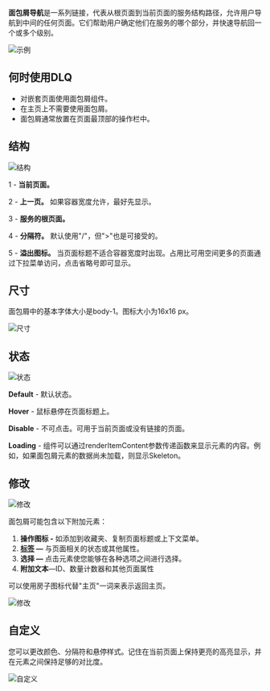 **面包屑导航**是一系列链接，代表从根页面到当前页面的服务结构路径，允许用户导航到中间的任何页面。它们帮助用户确定他们在服务的哪个部分，并快速导航回一个或多个级别。

![示例](/static/images/design/Breadcrumbs/Example.png)

## 何时使用DLQ

- 对嵌套页面使用面包屑组件。
- 在主页上不需要使用面包屑。
- 面包屑通常放置在页面最顶部的操作栏中。

## 结构

![结构](/static/images/design/Breadcrumbs/Structure.png)

1 - **当前页面。**

2 - **上一页。** 如果容器宽度允许，最好先显示。

3 - **服务的根页面。**

4 - **分隔符。** 默认使用"/"，但">"也是可接受的。

5 - **溢出图标。** 当页面标题不适合容器宽度时出现。占用比可用空间更多的页面通过下拉菜单访问，点击省略号即可显示。

## 尺寸

面包屑中的基本字体大小是body-1。图标大小为16x16 px。

![尺寸](/static/images/design/Breadcrumbs/Sizes.png)

## 状态

![状态](/static/images/design/Breadcrumbs/States.png)

**Default** - 默认状态。

**Hover** - 鼠标悬停在页面标题上。

**Disable** - 不可点击。可用于当前页面或没有链接的页面。

**Loading** - 组件可以通过renderItemContent参数传递函数来显示元素的内容。例如，如果面包屑元素的数据尚未加载，则显示Skeleton。

## 修改

![修改](/static/images/design/Breadcrumbs/Modifications1.png)

面包屑可能包含以下附加元素：

1. **操作图标 -** 如添加到收藏夹、复制页面标题或上下文菜单。
2. **[标签](/design/guides/label) —** 与页面相关的状态或其他属性。
3. **选择 —** 点击元素使您能够在各种选项之间进行选择。
4. **附加文本**—ID、数量计数器和其他页面属性

可以使用房子图标代替"主页"一词来表示返回主页。

![修改](/static/images/design/Breadcrumbs/Modifications1.png)

## 自定义

您可以更改颜色、分隔符和悬停样式。记住在当前页面上保持更亮的高亮显示，并在元素之间保持足够的对比度。

![自定义](/static/images/design/Breadcrumbs/Customization.png)